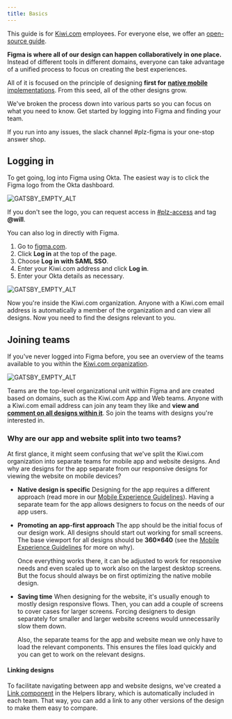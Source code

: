 ```yaml
---
title: Basics
---
```


<Callout>

This guide is for [Kiwi.com](https://www.kiwi.com/) employees.
For everyone else, we offer an [open-source guide](/getting-started/for-designers/open-source/).

</Callout>

**Figma is where all of our design can happen collaboratively in one place.**
Instead of different tools in different domains,
everyone can take advantage of a unified process to focus on creating the best experiences.

All of it is focused on the principle of designing **first for** [**native mobile** implementations](https://www.figma.com/file/PWGp3tANcQDVGI1W12swfn/Mobile-Experience-Guidelines?node-id=0%3A1).
From this seed, all of the other designs grow.

We've broken the process down into various parts so you can focus on what you need to know.
Get started by logging into Figma and finding your team.

If you run into any issues,
the slack channel #plz-figma is your one-stop answer shop.

## **Logging in**

To get going, log into Figma using Okta.
The easiest way is to click the Figma logo from the Okta dashboard.

![GATSBY_EMPTY_ALT](../../../../images/working-with-figma/Okta.png)

If you don't see the logo,
you can request access in [#plz-access](https://skypicker.slack.com/archives/C2751M4TZ)
and tag **@will**.

You can also log in directly with Figma.

1.  Go to [figma.com](https://www.figma.com/).
2.  Click **Log in** at the top of the page.
3.  Choose **Log in with SAML SSO**.
4.  Enter your Kiwi.com address and click **Log in**.
5.  Enter your Okta details as necessary.

![GATSBY_EMPTY_ALT](../../../../images/working-with-figma/login.png)

Now you're inside the Kiwi.com organization.
Anyone with a Kiwi.com email address is automatically a member of the organization
and can view all designs.
Now you need to find the designs relevant to you.

## **Joining teams**

If you've never logged into Figma before,
you see an overview of the teams available to you
within the [Kiwi.com organization](/kiwi-use/guides/working-with-figma/structure/#organization).

![GATSBY_EMPTY_ALT](../../../../images/working-with-figma/KiwiOrgOverview.png)

Teams are the top-level organizational unit within Figma
and are created based on domains, such as the Kiwi.com App and Web teams.
Anyone with a Kiwi.com email address can join any team they like
and **view and** [**comment on all designs within it**](/kiwi-use/guides/working-with-figma/collaboration/#commenting-on-designs).
So join the teams with designs you're interested in.

### **Why are our app and website split into two teams?**

At first glance, it might seem confusing that we've split the Kiwi.com organization
into separate teams for mobile app and website designs.
And why are designs for the app separate from
our responsive designs for viewing the website on mobile devices?

- **Native design is specific**
  Designing for the app requires a different approach
  (read more in our [Mobile Experience Guidelines](https://www.figma.com/file/PWGp3tANcQDVGI1W12swfn/Mobile-Experience-Guidelines?node-id=3%3A30)).
  Having a separate team for the app allows designers to focus on the needs of our app users.
- **Promoting an app-first approach**
  The app should be the initial focus of our design work.
  All designs should start out working for small screens.
  The base viewport for all designs should be **360×640**
  (see the [Mobile Experience Guidelines](https://www.figma.com/file/PWGp3tANcQDVGI1W12swfn/Mobile-Experience-Guidelines?node-id=3%3A30) for more on why).

  Once everything works there,
  it can be adjusted to work for responsive needs
  and even scaled up to work also on the largest desktop screens.
  But the focus should always be on first optimizing the native mobile design.

- **Saving time**
  When designing for the website, it's usually enough to mostly design responsive flows.
  Then, you can add a couple of screens to cover cases for larger screens.
  Forcing designers to design separately for smaller and larger website screens
  would unnecessarily slow them down.

  Also, the separate teams for the app and website mean
  we only have to load the relevant components.
  This ensures the files load quickly and you can get to work on the relevant designs.

#### **Linking designs**

To facilitate navigating between app and website designs,
we've created a [Link component](https://www.figma.com/file/Mutou0a3WLf4bZrApWVRU9Kz/Helpers?node-id=73268%3A61)
in the Helpers library, which is automatically included in each team.
That way, you can add a link to any other versions of the design to make them easy to compare.
